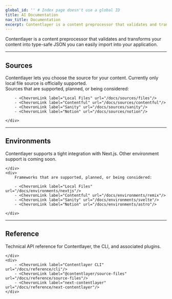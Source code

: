 ```yaml
---
global_id: '' # Index page doesn't use a global ID
title: AI Documentation
nav_title: Documentation
excerpt: Contentlayer is a content preprocessor that validates and transforms your content into type-safe JSON you can easily import into your application.
---
```


Contentlayer is a content preprocessor that validates and transforms your content into type-safe JSON you can easily import into your application.



---

## Sources

<div className="grid gap-6 md:grid-cols-2 -mt-4">
    <div>
        Contentlayer lets you choose the source for your content. Currently only local file source is officially supported.
        <ChevronLink label="See all guides" url="/docs/sources"/>
    </div>
    <div>
        Sources that are supported, planned, or being considered:

        - <ChevronLink label="Local Files" url="/docs/sources/files"/>
        - <ChevronLink label="Contentful" url="/docs/sources/contentful"/>
        - <ChevronLink label="Sanity" url="/docs/sources/sanity"/>
        - <ChevronLink label="Notion" url="/docs/sources/notion"/>

    </div>

</div>

---

## Environments

<div className="grid gap-6 md:grid-cols-2 -mt-4">
    <div>
        Contentlayer supports a tight integration with Next.js. Other environment support is coming soon.
        <ChevronLink label="See all guides" url="/docs/environments"/>

    </div>
    <div>
        Frameworks that are supported, planned, or being considered:

        - <ChevronLink label="Local Files" url="/docs/environments/nextjs"/>
        - <ChevronLink label="Contentful" url="/docs/environments/remix"/>
        - <ChevronLink label="Sanity" url="/docs/environments/svelte"/>
        - <ChevronLink label="Notion" url="/docs/environments/astro"/>

    </div>

</div>

---

## Reference

<div className="grid gap-6 md:grid-cols-2 -mt-4">
    <div>
        Technical API reference for Contentlayer, the CLI, and associated plugins.
        <ChevronLink label="See reference" url="/docs/reference"/>

    </div>
    <div>
        - <ChevronLink label="Contentlayer CLI" url="/docs/reference/cli"/>
        - <ChevronLink label="@contentlayer/source-files" url="/docs/reference/source-files"/>
        - <ChevronLink label="next-contentlayer" url="/docs/reference/next-contentlayer"/>
    </div>

</div>
